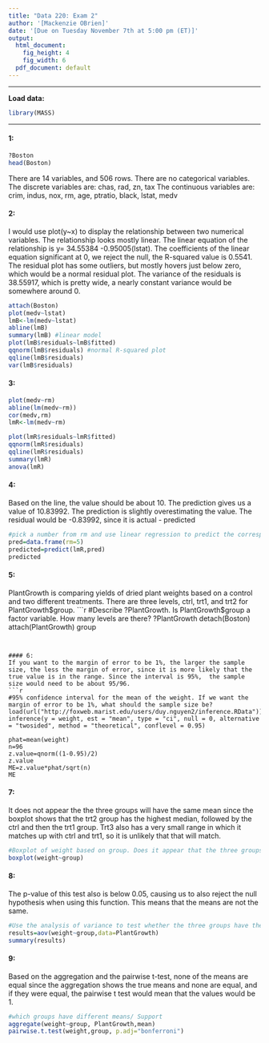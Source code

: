 ```yaml
---
title: "Data 220: Exam 2"
author: '[Mackenzie OBrien]'
date: '[Due on Tuesday November 7th at 5:00 pm (ET)]'
output:
  html_document:
    fig_height: 4
    fig_width: 6
  pdf_document: default
---
```





* * *

**Load data:**


```r
library(MASS)
```

* * *

#### 1:
```r
?Boston
head(Boston)
```
There are 14 variables, and 506 rows. There are no categorical variables. 
The discrete variables are: chas, rad, zn, tax
The continuous variables are: crim, indus, nox, rm, age, ptratio, black, lstat, medv

#### 2:
I would use plot(y~x) to display the relationship between two numerical variables. The relationship looks mostly linear. The linear equation of the relationship is y= 34.55384 -0.95005(lstat). The coefficients of the linear equation  significant at 0, we reject the null, the  R-squared value is 0.5541. The residual plot has some outliers, but mostly hovers just below zero, which would be a normal residual plot. The variance of the residuals is 38.55917, which is pretty wide, a nearly constant variance would be somewhere around 0.

```r
attach(Boston)
plot(medv~lstat)
lmB<-lm(medv~lstat)
abline(lmB)
summary(lmB) #linear model
plot(lmB$residuals~lmB$fitted)
qqnorm(lmB$residuals) #normal R-squared plot
qqline(lmB$residuals)
var(lmB$residuals)
```


#### 3: 
```r
plot(medv~rm)
abline(lm(medv~rm))
cor(medv,rm)
lmR<-lm(medv~rm)

plot(lmR$residuals~lmR$fitted)
qqnorm(lmR$residuals)
qqline(lmR$residuals)
summary(lmR)
anova(lmR)
```

#### 4:
Based on the line, the value should be about 10. The prediction gives us a value of 10.83992. The prediction is slightly overestimating the value. The residual would be -0.83992, since it is actual - predicted
```r
#pick a number from rm and use linear regression to predict the corresponding medv value. Is it over/underestimating the true value, what is the residual.
pred=data.frame(rm=5)
predicted=predict(lmR,pred)
predicted

```

#### 5:
PlantGrowth is comparing yields of dried plant weights based on a control and two different treatments. There are three levels, ctrl, trt1, and trt2 for PlantGrowth$group.
```r
#Describe ?PlantGrowth. Is PlantGrowth$group a factor variable. How many levels are there?
?PlantGrowth
detach(Boston)
attach(PlantGrowth)
group
```


#### 6:
If you want to the margin of error to be 1%, the larger the sample size, the less the margin of error, since it is more likely that the true value is in the range. Since the interval is 95%,  the sample size would need to be about 95/96.
```r
#95% confidence interval for the mean of the weight. If we want the margin of error to be 1%, what should the sample size be?
load(url("http://foxweb.marist.edu/users/duy.nguyen2/inference.RData"))
inference(y = weight, est = "mean", type = "ci", null = 0, alternative = "twosided", method = "theoretical", conflevel = 0.95)

phat=mean(weight)
n=96
z.value=qnorm((1-0.95)/2)
z.value
ME=z.value*phat/sqrt(n)
ME
```

#### 7:
It does not appear the the three groups will have the same mean since the boxplot shows that the trt2 group has the highest median, followed by the ctrl and then the trt1 group. Trt3 also has a very small range in which it matches up with ctrl and trt1, so it is unlikely that that will match.
```r
#Boxplot of weight based on group. Does it appear that the three groups will have the same mean? Explain
boxplot(weight~group)
```

#### 8:
The p-value of this test also is below 0.05, causing us to also reject the null hypothesis when using this function. This means that the means are not the same.
```r
#Use the analysis of variance to test whether the three groups have the same mean. Is the test significant? why/why not. Support using graphical/numerical methods.
results=aov(weight~group,data=PlantGrowth)
summary(results)
```

#### 9:
Based on the aggregation and the pairwise t-test, none of the means are equal since the aggregation shows the true means and none are equal, and if they were equal, the pairwise t test would mean that the values would be 1.
```r
#which groups have different means/ Support
aggregate(weight~group, PlantGrowth,mean)
pairwise.t.test(weight,group, p.adj="bonferroni")
```


